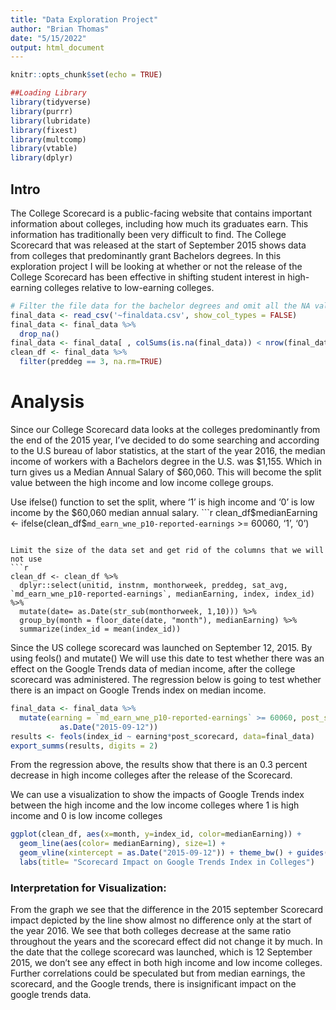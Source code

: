 ```yaml
---
title: "Data Exploration Project"
author: "Brian Thomas"
date: "5/15/2022"
output: html_document
---
```


```r
knitr::opts_chunk$set(echo = TRUE)

##Loading Library
library(tidyverse)
library(purrr)
library(lubridate)
library(fixest)
library(multcomp)
library(vtable)
library(dplyr)
```
## Intro

The College Scorecard is a public-facing website that contains important information about colleges, including how much its graduates earn. This information has traditionally been very difficult to find. The College Scorecard that was released at the start of September 2015 shows data from colleges that predominantly grant Bachelors degrees. In this exploration project I will be looking at whether or not the release of the College Scorecard has been effective in shifting student interest in high-earning colleges relative to low-earning colleges. 

```r
# Filter the file data for the bachelor degrees and omit all the NA values if any. 
final_data <- read_csv('~finaldata.csv', show_col_types = FALSE)
final_data <- final_data %>% 
  drop_na()
final_data <- final_data[ , colSums(is.na(final_data)) < nrow(final_data)]
clean_df <- final_data %>% 
  filter(preddeg == 3, na.rm=TRUE)
```

# Analysis 

Since our College Scorecard data looks at the colleges predominantly from the end of the 2015 year, I've decided to do some searching and according to the U.S bureau of labor statistics, at the start of the year 2016, the median income of workers with a Bachelors degree in the U.S. was $1,155. Which in turn gives us a Median Annual Salary of $60,060. This will become the split value between the high income and low income college groups.

Use ifelse() function to set the split, where '1' is high income and '0' is low income by the $60,060 median annual salary. 
```r
clean_df$medianEarning <- ifelse(clean_df$`md_earn_wne_p10-reported-earnings` >= 60060, '1', '0')
```

Limit the size of the data set and get rid of the columns that we will not use 
```r
clean_df <- clean_df %>% 
  dplyr::select(unitid, instnm, monthorweek, preddeg, sat_avg, `md_earn_wne_p10-reported-earnings`, medianEarning, index, index_id) %>%
  mutate(date= as.Date(str_sub(monthorweek, 1,10))) %>%
  group_by(month = floor_date(date, "month"), medianEarning) %>%
  summarize(index_id = mean(index_id))
```

Since the US college scorecard was launched on September 12, 2015. By using feols() and mutate() We will use this date to test whether there was an effect on the Google Trends data of median income, after the college scorecard was administered. The regression below is going to test whether there is an impact on Google Trends index on median income.
```r
final_data <- final_data %>%
  mutate(earning = `md_earn_wne_p10-reported-earnings` >= 60060, post_scorecard = monthorweek >= 
           as.Date("2015-09-12"))
results <- feols(index_id ~ earning*post_scorecard, data=final_data) 
export_summs(results, digits = 2)
```

From the regression above, the results show that there is an 0.3 percent decrease in high income colleges after the release of the Scorecard. 

We can use a visualization to show the impacts of Google Trends index between the high income and the low income colleges where 1 is high income and 0 is low income colleges
```r
ggplot(clean_df, aes(x=month, y=index_id, color=medianEarning)) + 
  geom_line(aes(color= medianEarning), size=1) +
  geom_vline(xintercept = as.Date("2015-09-12")) + theme_bw() + guides(color=guide_legend("Median Earning"))+
  labs(title= "Scorecard Impact on Google Trends Index in Colleges")
```

### Interpretation for Visualization: 
From the graph we see that the difference in the 2015 september Scorecard impact depicted by the line show almost no difference only at the start of the year 2016. We see that both colleges decrease at the same ratio throughout the years and the scorecard effect did not change it by much. In the date that the college scorecard was launched, which is 12 September 2015, we don't see any effect in both high income and low income colleges. Further correlations could be speculated but from median earnings, the scorecard, and the Google trends, there is insignificant impact on the google trends data. 
